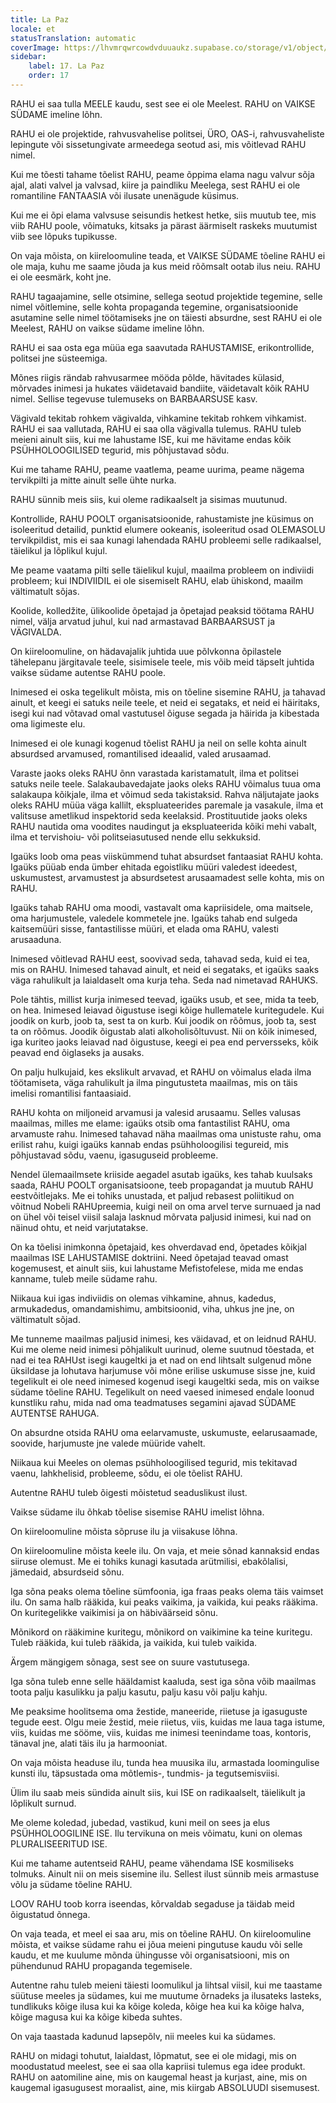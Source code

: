 ```yaml
---
title: La Paz
locale: et
statusTranslation: automatic
coverImage: https://lhvmrqwrcowdvduuaukz.supabase.co/storage/v1/object/public/strapi-uploads/small_cover-educacion-fundamental.webp-2d51a7828a2b1309555be27f7e2a61a0.webp
sidebar:
    label: 17. La Paz
    order: 17
---
```

RAHU ei saa tulla MEELE kaudu, sest see ei ole Meelest. RAHU on VAIKSE SÜDAME imeline lõhn.

RAHU ei ole projektide, rahvusvahelise politsei, ÜRO, OAS-i, rahvusvaheliste lepingute või sissetungivate armeedega seotud asi, mis võitlevad RAHU nimel.

Kui me tõesti tahame tõelist RAHU, peame õppima elama nagu valvur sõja ajal, alati valvel ja valvsad, kiire ja paindliku Meelega, sest RAHU ei ole romantiline FANTAASIA või ilusate unenägude küsimus.

Kui me ei õpi elama valvsuse seisundis hetkest hetke, siis muutub tee, mis viib RAHU poole, võimatuks, kitsaks ja pärast äärmiselt raskeks muutumist viib see lõpuks tupikusse.

On vaja mõista, on kiireloomuline teada, et VAIKSE SÜDAME tõeline RAHU ei ole maja, kuhu me saame jõuda ja kus meid rõõmsalt ootab ilus neiu. RAHU ei ole eesmärk, koht jne.

RAHU tagaajamine, selle otsimine, sellega seotud projektide tegemine, selle nimel võitlemine, selle kohta propaganda tegemine, organisatsioonide asutamine selle nimel töötamiseks jne on täiesti absurdne, sest RAHU ei ole Meelest, RAHU on vaikse südame imeline lõhn.

RAHU ei saa osta ega müüa ega saavutada RAHUSTAMISE, erikontrollide, politsei jne süsteemiga.

Mõnes riigis rändab rahvusarmee mööda põlde, hävitades külasid, mõrvades inimesi ja hukates väidetavaid bandiite, väidetavalt kõik RAHU nimel. Sellise tegevuse tulemuseks on BARBAARSUSE kasv.

Vägivald tekitab rohkem vägivalda, vihkamine tekitab rohkem vihkamist. RAHU ei saa vallutada, RAHU ei saa olla vägivalla tulemus. RAHU tuleb meieni ainult siis, kui me lahustame ISE, kui me hävitame endas kõik PSÜHHOLOOGILISED tegurid, mis põhjustavad sõdu.

Kui me tahame RAHU, peame vaatlema, peame uurima, peame nägema tervikpilti ja mitte ainult selle ühte nurka.

RAHU sünnib meis siis, kui oleme radikaalselt ja sisimas muutunud.

Kontrollide, RAHU POOLT organisatsioonide, rahustamiste jne küsimus on isoleeritud detailid, punktid elumere ookeanis, isoleeritud osad OLEMASOLU tervikpildist, mis ei saa kunagi lahendada RAHU probleemi selle radikaalsel, täielikul ja lõplikul kujul.

Me peame vaatama pilti selle täielikul kujul, maailma probleem on indiviidi probleem; kui INDIVIIDIL ei ole sisemiselt RAHU, elab ühiskond, maailm vältimatult sõjas.

Koolide, kolledžite, ülikoolide õpetajad ja õpetajad peaksid töötama RAHU nimel, välja arvatud juhul, kui nad armastavad BARBAARSUST ja VÄGIVALDA.

On kiireloomuline, on hädavajalik juhtida uue põlvkonna õpilastele tähelepanu järgitavale teele, sisimisele teele, mis võib meid täpselt juhtida vaikse südame autentse RAHU poole.

Inimesed ei oska tegelikult mõista, mis on tõeline sisemine RAHU, ja tahavad ainult, et keegi ei satuks neile teele, et neid ei segataks, et neid ei häiritaks, isegi kui nad võtavad omal vastutusel õiguse segada ja häirida ja kibestada oma ligimeste elu.

Inimesed ei ole kunagi kogenud tõelist RAHU ja neil on selle kohta ainult absurdsed arvamused, romantilised ideaalid, valed arusaamad.

Varaste jaoks oleks RAHU õnn varastada karistamatult, ilma et politsei satuks neile teele. Salakaubavedajate jaoks oleks RAHU võimalus tuua oma salakaupa kõikjale, ilma et võimud seda takistaksid. Rahva näljutajate jaoks oleks RAHU müüa väga kallilt, ekspluateerides paremale ja vasakule, ilma et valitsuse ametlikud inspektorid seda keelaksid. Prostituutide jaoks oleks RAHU nautida oma voodites naudingut ja ekspluateerida kõiki mehi vabalt, ilma et tervishoiu- või politseiasutused nende ellu sekkuksid.

Igaüks loob oma peas viiskümmend tuhat absurdset fantaasiat RAHU kohta. Igaüks püüab enda ümber ehitada egoistliku müüri valedest ideedest, uskumustest, arvamustest ja absurdsetest arusaamadest selle kohta, mis on RAHU.

Igaüks tahab RAHU oma moodi, vastavalt oma kapriisidele, oma maitsele, oma harjumustele, valedele kommetele jne. Igaüks tahab end sulgeda kaitsemüüri sisse, fantastilisse müüri, et elada oma RAHU, valesti arusaaduna.

Inimesed võitlevad RAHU eest, soovivad seda, tahavad seda, kuid ei tea, mis on RAHU. Inimesed tahavad ainult, et neid ei segataks, et igaüks saaks väga rahulikult ja laialdaselt oma kurja teha. Seda nad nimetavad RAHUKS.

Pole tähtis, millist kurja inimesed teevad, igaüks usub, et see, mida ta teeb, on hea. Inimesed leiavad õigustuse isegi kõige hullematele kuritegudele. Kui joodik on kurb, joob ta, sest ta on kurb. Kui joodik on rõõmus, joob ta, sest ta on rõõmus. Joodik õigustab alati alkoholisõltuvust. Nii on kõik inimesed, iga kuriteo jaoks leiavad nad õigustuse, keegi ei pea end perversseks, kõik peavad end õiglaseks ja ausaks.

On palju hulkujaid, kes ekslikult arvavad, et RAHU on võimalus elada ilma töötamiseta, väga rahulikult ja ilma pingutusteta maailmas, mis on täis imelisi romantilisi fantaasiaid.

RAHU kohta on miljoneid arvamusi ja valesid arusaamu. Selles valusas maailmas, milles me elame: igaüks otsib oma fantastilist RAHU, oma arvamuste rahu. Inimesed tahavad näha maailmas oma unistuste rahu, oma erilist rahu, kuigi igaüks kannab endas psühholoogilisi tegureid, mis põhjustavad sõdu, vaenu, igasuguseid probleeme.

Nendel ülemaailmsete kriiside aegadel asutab igaüks, kes tahab kuulsaks saada, RAHU POOLT organisatsioone, teeb propagandat ja muutub RAHU eestvõitlejaks. Me ei tohiks unustada, et paljud rebasest poliitikud on võitnud Nobeli RAHUpreemia, kuigi neil on oma arvel terve surnuaed ja nad on ühel või teisel viisil salaja lasknud mõrvata paljusid inimesi, kui nad on näinud ohtu, et neid varjutatakse.

On ka tõelisi inimkonna õpetajaid, kes ohverdavad end, õpetades kõikjal maailmas ISE LAHUSTAMISE doktriini. Need õpetajad teavad omast kogemusest, et ainult siis, kui lahustame Mefistofelese, mida me endas kanname, tuleb meile südame rahu.

Niikaua kui igas indiviidis on olemas vihkamine, ahnus, kadedus, armukadedus, omandamishimu, ambitsioonid, viha, uhkus jne jne, on vältimatult sõjad.

Me tunneme maailmas paljusid inimesi, kes väidavad, et on leidnud RAHU. Kui me oleme neid inimesi põhjalikult uurinud, oleme suutnud tõestada, et nad ei tea RAHUst isegi kaugeltki ja et nad on end lihtsalt sulgenud mõne üksildase ja lohutava harjumuse või mõne erilise uskumuse sisse jne, kuid tegelikult ei ole need inimesed kogenud isegi kaugeltki seda, mis on vaikse südame tõeline RAHU. Tegelikult on need vaesed inimesed endale loonud kunstliku rahu, mida nad oma teadmatuses segamini ajavad SÜDAME AUTENTSE RAHUGA.

On absurdne otsida RAHU oma eelarvamuste, uskumuste, eelarusaamade, soovide, harjumuste jne valede müüride vahelt.

Niikaua kui Meeles on olemas psühholoogilised tegurid, mis tekitavad vaenu, lahkhelisid, probleeme, sõdu, ei ole tõelist RAHU.

Autentne RAHU tuleb õigesti mõistetud seaduslikust ilust.

Vaikse südame ilu õhkab tõelise sisemise RAHU imelist lõhna.

On kiireloomuline mõista sõpruse ilu ja viisakuse lõhna.

On kiireloomuline mõista keele ilu. On vaja, et meie sõnad kannaksid endas siiruse olemust. Me ei tohiks kunagi kasutada arütmilisi, ebakõlalisi, jämedaid, absurdseid sõnu.

Iga sõna peaks olema tõeline sümfoonia, iga fraas peaks olema täis vaimset ilu. On sama halb rääkida, kui peaks vaikima, ja vaikida, kui peaks rääkima. On kuritegelikke vaikimisi ja on häbiväärseid sõnu.

Mõnikord on rääkimine kuritegu, mõnikord on vaikimine ka teine kuritegu. Tuleb rääkida, kui tuleb rääkida, ja vaikida, kui tuleb vaikida.

Ärgem mängigem sõnaga, sest see on suure vastutusega.

Iga sõna tuleb enne selle hääldamist kaaluda, sest iga sõna võib maailmas toota palju kasulikku ja palju kasutu, palju kasu või palju kahju.

Me peaksime hoolitsema oma žestide, maneeride, riietuse ja igasuguste tegude eest. Olgu meie žestid, meie riietus, viis, kuidas me laua taga istume, viis, kuidas me sööme, viis, kuidas me inimesi teenindame toas, kontoris, tänaval jne, alati täis ilu ja harmooniat.

On vaja mõista headuse ilu, tunda hea muusika ilu, armastada loomingulise kunsti ilu, täpsustada oma mõtlemis-, tundmis- ja tegutsemisviisi.

Ülim ilu saab meis sündida ainult siis, kui ISE on radikaalselt, täielikult ja lõplikult surnud.

Me oleme koledad, jubedad, vastikud, kuni meil on sees ja elus PSÜHHOLOOGILINE ISE. Ilu tervikuna on meis võimatu, kuni on olemas PLURALISEERITUD ISE.

Kui me tahame autentseid RAHU, peame vähendama ISE kosmiliseks tolmuks. Ainult nii on meis sisemine ilu. Sellest ilust sünnib meis armastuse võlu ja südame tõeline RAHU.

LOOV RAHU toob korra iseendas, kõrvaldab segaduse ja täidab meid õigustatud õnnega.

On vaja teada, et meel ei saa aru, mis on tõeline RAHU. On kiireloomuline mõista, et vaikse südame rahu ei jõua meieni pingutuse kaudu või selle kaudu, et me kuulume mõnda ühingusse või organisatsiooni, mis on pühendunud RAHU propaganda tegemisele.

Autentne rahu tuleb meieni täiesti loomulikul ja lihtsal viisil, kui me taastame süütuse meeles ja südames, kui me muutume õrnadeks ja ilusateks lasteks, tundlikuks kõige ilusa kui ka kõige koleda, kõige hea kui ka kõige halva, kõige magusa kui ka kõige kibeda suhtes.

On vaja taastada kadunud lapsepõlv, nii meeles kui ka südames.

RAHU on midagi tohutut, laialdast, lõpmatut, see ei ole midagi, mis on moodustatud meelest, see ei saa olla kapriisi tulemus ega idee produkt. RAHU on aatomiline aine, mis on kaugemal heast ja kurjast, aine, mis on kaugemal igasugusest moraalist, aine, mis kiirgab ABSOLUUDI sisemusest.

